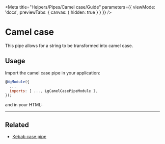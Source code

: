 
<Meta title="Helpers/Pipes/Camel case/Guide" parameters={{ viewMode: 'docs', previewTabs: { canvas: { hidden: true } } }} />

# Camel case

This pipe allows for a string to be transformed into camel case.

## Usage
Import the camel case pipe in your application:

```js
@NgModule({
  ...
  imports: [ ..., LgCamelCasePipeModule ],
});
```

and in your HTML:

<Source id="helpers-pipes-camel-case-examples--camel-case-pipe-story"></Source>

---

## Related

- [Kebab case pipe](./?path=/docs/helpers-pipes-kebab-case-guide--page)

<Feedback />
